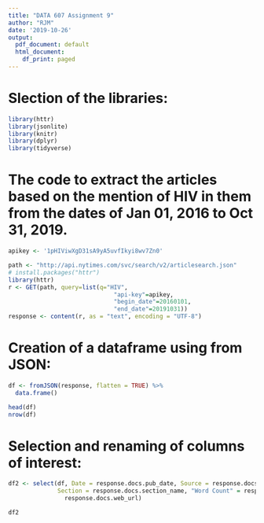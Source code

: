 ```yaml
---
title: "DATA 607 Assignment 9"
author: "RJM"
date: '2019-10-26'
output:
  pdf_document: default
  html_document:
    df_print: paged
---
```

# Slection of the libraries:
```r
library(httr)
library(jsonlite)
library(knitr)
library(dplyr)
library(tidyverse)
```

# The code to extract the articles based on the mention of HIV in them from the dates of Jan 01, 2016 to Oct 31, 2019.
```r

apikey <- '1pHIViwXgD31sA9yA5uvfIkyi8wv7Zn0'

path <- "http://api.nytimes.com/svc/search/v2/articlesearch.json"
# install.packages("httr")
library(httr)
r <- GET(path, query=list(q="HIV",
                              "api-key"=apikey,
                              "begin_date"=20160101,
                              "end_date"=20191031))
response <- content(r, as = "text", encoding = "UTF-8")

```

# Creation of a dataframe using from JSON:
```r
df <- fromJSON(response, flatten = TRUE) %>% 
  data.frame()

head(df)
nrow(df)
```
# Selection and renaming of columns of interest:
```r

df2 <- select(df, Date = response.docs.pub_date, Source = response.docs.source, 
              Section = response.docs.section_name, "Word Count" = response.docs.word_count,  URL =
                response.docs.web_url)

df2
```




